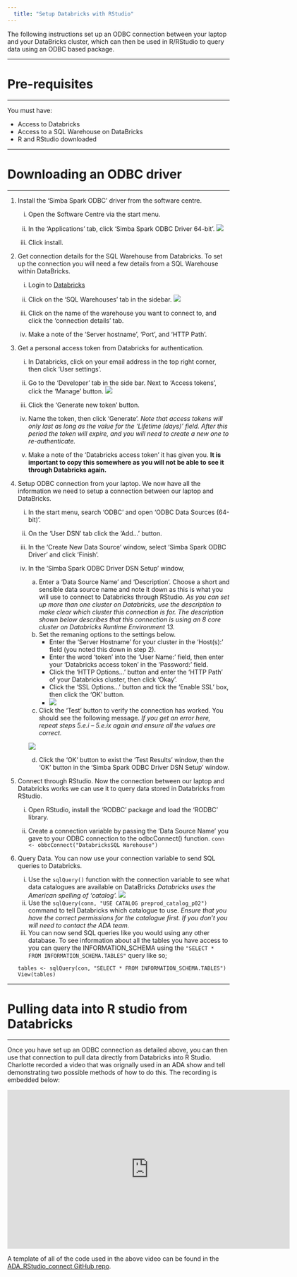 ```yaml
---
  title: "Setup Databricks with RStudio"
---
```


<p class="text-muted">The following instructions set up an ODBC connection between your laptop and your DataBricks cluster, which can then be used in R/RStudio to query data using an ODBC based package.</p>

------------------------------------------------------------------------

# Pre-requisites

------------------------------------------------------------------------

You must have:

-   Access to Databricks
-   Access to a SQL Warehouse on DataBricks
-   R and RStudio downloaded

------------------------------------------------------------------------

# Downloading an ODBC driver

------------------------------------------------------------------------

1.  Install the 'Simba Spark ODBC' driver from the software centre.

    i)  Open the Software Centre via the start menu.

    ii) In the 'Applications' tab, click 'Simba Spark ODBC Driver 64-bit'. ![](../images/databricks-software-centre.png)

    iii) Click install.

2.  Get connection details for the SQL Warehouse from Databricks. To set up the connection you will need a few details from a SQL Warehouse within DataBricks.

    i)  Login to [Databricks](https://adb-6882499576863257.17.azuredatabricks.net/?o=6882499576863257)

    ii) Click on the 'SQL Warehouses' tab in the sidebar. ![](../images/databricks-SQL-warehouses.png)

    iii) Click on the name of the warehouse you want to connect to, and click the 'connection details' tab.

    iv) Make a note of the 'Server hostname', 'Port', and 'HTTP Path'.

3.  Get a personal access token from Databricks for authentication.

    i)  In Databricks, click on your email address in the top right corner, then click 'User settings'.

    ii) Go to the 'Developer' tab in the side bar. Next to 'Access tokens', click the 'Manage' button. ![](../images/databricks-access-tokens.png)

    iii) Click the 'Generate new token' button.

    iv) Name the token, then click 'Generate'. *Note that access tokens will only last as long as the value for the 'Lifetime (days)' field. After this period the token will expire, and you will need to create a new one to re-authenticate.*

    v)  Make a note of the 'Databricks access token' it has given you. **It is important to copy this somewhere as you will not be able to see it through Databricks again.**

4.  Setup ODBC connection from your laptop. We now have all the information we need to setup a connection between our laptop and DataBricks.

    i)  In the start menu, search 'ODBC' and open 'ODBC Data Sources (64-bit)'.

    ii) On the 'User DSN' tab click the 'Add...' button.

    iii) In the 'Create New Data Source' window, select 'Simba Spark ODBC Driver' and click 'Finish'.

    iv) In the 'Simba Spark ODBC Driver DSN Setup' window,

        a.  Enter a 'Data Source Name' and 'Description'. Choose a short and sensible data source name and note it down as this is what you will use to connect to Databricks through RStudio. *As you can set up more than one cluster on Databricks, use the description to make clear which cluster this connection is for. The description shown below describes that this connection is using an 8 core cluster on Databricks Runtime Environment 13.*
        b.  Set the remaning options to the settings below.
            -   Enter the 'Server Hostname' for your cluster in the 'Host(s):' field (you noted this down in step 2).
            -   Enter the word 'token' into the 'User Name:' field, then enter your 'Databricks access token' in the 'Password:' field.
            -   Click the 'HTTP Options...' button and enter the 'HTTP Path' of your Databricks cluster, then click 'Okay'.
            -   Click the 'SSL Options...' button and tick the 'Enable SSL' box, then click the 'OK' button.
            -   ![](../images/odbc-driver-settings.png)
        c.  Click the 'Test' button to verify the connection has worked. You should see the following message. *If you get an error here, repeat steps 5.e.i -- 5.e.ix again and ensure all the values are correct.*

        ![](../images/databricks-test-connection.png)

        d.  Click the 'OK' button to exist the 'Test Results' window, then the 'OK' button in the 'Simba Spark ODBC Driver DSN Setup' window.

5.  Connect through RStudio. Now the connection between our laptop and Databricks works we can use it to query data stored in Databricks from RStudio.

    i)  Open RStudio, install the 'RODBC' package and load the 'RODBC' library.

    ii) Create a connection variable by passing the 'Data Source Name' you gave to your ODBC connection to the odbcConnect() function. `conn <- obbcConnect("DatabricksSQL Warehouse")`

6.  Query Data. You can now use your connection variable to send SQL queries to Databricks.

    i)  Use the `sqlQuery()` function with the connection variable to see what data catalogues are available on DataBricks *Databricks uses the American spelling of 'catalog'.* ![](../images/databricks-catalogs-rstudio.png)
    ii) Use the `sqlQuery(conn, "USE CATALOG preprod_catalog_p02")` command to tell Databricks which catalogue to use. *Ensure that you have the correct permissions for the catalogue first. If you don't you will need to contact the ADA team.*
    iii) You can now send SQL queries like you would using any other database. To see information about all the tables you have access to you can query the INFORMATION_SCHEMA using the `"SELECT * FROM INFORMATION_SCHEMA.TABLES"` query like so;

    ```         
    tables <- sqlQuery(con, "SELECT * FROM INFORMATION_SCHEMA.TABLES")
    View(tables)
    ```


------------------------------------------------------------------------

# Pulling data into R studio from Databricks

------------------------------------------------------------------------

Once you have set up an ODBC connection as detailed above, you can then use that connection to pull data directly from Databricks into R Studio. Charlotte recorded a video that was orignally used in an ADA show and tell demonstrating two possible methods of how to do this. The recording is embedded below: 

<div align="center">
<iframe src="https://educationgovuk.sharepoint.com/sites/lvewp00086/_layouts/15/embed.aspx?UniqueId=5fad039e-a763-40c8-8ea0-403aea712f4c&embed=%7B%22ust%22%3Atrue%2C%22hv%22%3A%22CopyEmbedCode%22%7D&referrer=StreamWebApp&referrerScenario=EmbedDialog.Create" width="640" height="360" frameborder="0" scrolling="no" allowfullscreen title="ADA_Rstudio_2.mp4"></iframe>
</div>

A template of all of the code used in the above video can be found in the [ADA_RStudio_connect GitHub repo](https://github.com/dfe-analytical-services/ADA_RStudio_connect).

